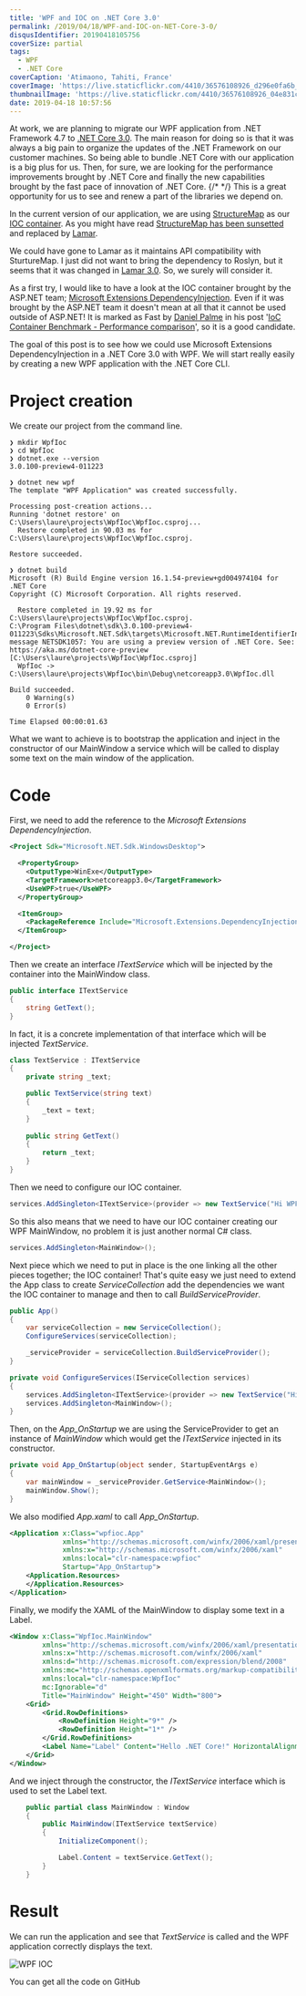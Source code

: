 ```yaml
---
title: 'WPF and IOC on .NET Core 3.0'
permalink: /2019/04/18/WPF-and-IOC-on-NET-Core-3-0/
disqusIdentifier: 20190418105756
coverSize: partial
tags:
  - WPF
  - .NET Core
coverCaption: 'Atimaono, Tahiti, France'
coverImage: 'https://live.staticflickr.com/4410/36576108926_d296e0fa6b_h.jpg'
thumbnailImage: 'https://live.staticflickr.com/4410/36576108926_04e831cc92_q.jpg'
date: 2019-04-18 10:57:56
---
```

At work, we are planning to migrate our WPF application from .NET Framework 4.7 to [.NET Core 3.0](https://docs.microsoft.com/en-us/dotnet/core/whats-new/dotnet-core-3-0). The main reason for doing so is that it was always a big pain to organize the updates of the .NET Framework on our customer machines. So being able to bundle .NET Core with our application is a big plus for us. Then, for sure, we are looking for the performance improvements brought by .NET Core and finally the new capabilities brought by the fast pace of innovation of .NET Core.
{/* <!-- more --> */}
This is a great opportunity for us to see and renew a part of the libraries we depend on.  

In the current version of our application, we are using [StructureMap](https://github.com/structuremap/structuremap) as our [IOC container](https://en.wikipedia.org/wiki/Inversion_of_control). As you might have read [StructureMap has been sunsetted](https://jeremydmiller.com/2018/01/29/sunsetting-structuremap/) and replaced by [Lamar](https://jasperfx.github.io/lamar/).

We could have gone to Lamar as it maintains API compatibility with SturtureMap. I just did not want to bring the dependency to Roslyn, but it seems that it was changed in [Lamar 3.0](https://jeremydmiller.com/2019/03/29/lamar-v3-is-released-faster-smaller-quicker-cold-starts-internal-type-friendly/). So, we surely will consider it.

As a first try, I would like to have a look at the IOC container brought by the ASP.NET team; [Microsoft Extensions DependencyInjection](https://www.nuget.org/packages/Microsoft.Extensions.DependencyInjection/3.0.0-preview4.19216.2). Even if it was brought by the ASP.NET team it doesn't mean at all that it cannot be used outside of ASP.NET!
It is marked as Fast by [Daniel Palme](https://twitter.com/danielpalme) in his post '[IoC Container Benchmark - Performance comparison](http://www.palmmedia.de/blog/2011/8/30/ioc-container-benchmark-performance-comparison)', so it is a good candidate.

The goal of this post is to see how we could use Microsoft Extensions DependencyInjection in a .NET Core 3.0 with WPF. We will start really easily by creating a new WPF application with the .NET Core CLI.

# Project creation

We create our project from the command line.

```shell
❯ mkdir WpfIoc
❯ cd WpfIoc
❯ dotnet.exe --version
3.0.100-preview4-011223

❯ dotnet new wpf
The template "WPF Application" was created successfully.

Processing post-creation actions...
Running 'dotnet restore' on C:\Users\laure\projects\WpfIoc\WpfIoc.csproj...
  Restore completed in 90.03 ms for C:\Users\laure\projects\WpfIoc\WpfIoc.csproj.

Restore succeeded.

❯ dotnet build
Microsoft (R) Build Engine version 16.1.54-preview+gd004974104 for .NET Core
Copyright (C) Microsoft Corporation. All rights reserved.

  Restore completed in 19.92 ms for C:\Users\laure\projects\WpfIoc\WpfIoc.csproj.
C:\Program Files\dotnet\sdk\3.0.100-preview4-011223\Sdks\Microsoft.NET.Sdk\targets\Microsoft.NET.RuntimeIdentifierInference.targets(151,5): message NETSDK1057: You are using a preview version of .NET Core. See: https://aka.ms/dotnet-core-preview [C:\Users\laure\projects\WpfIoc\WpfIoc.csproj]
  WpfIoc -> C:\Users\laure\projects\WpfIoc\bin\Debug\netcoreapp3.0\WpfIoc.dll

Build succeeded.
    0 Warning(s)
    0 Error(s)

Time Elapsed 00:00:01.63
```

What we want to achieve is to bootstrap the application and inject in the constructor of our MainWindow a service which will be called to display some text on the main window of the application.

# Code

First, we need to add the reference to the *Microsoft Extensions DependencyInjection*.

```xml {data-file=WpfIoc.csproj}
<Project Sdk="Microsoft.NET.Sdk.WindowsDesktop">

  <PropertyGroup>
    <OutputType>WinExe</OutputType>
    <TargetFramework>netcoreapp3.0</TargetFramework>
    <UseWPF>true</UseWPF>
  </PropertyGroup>

  <ItemGroup>
    <PackageReference Include="Microsoft.Extensions.DependencyInjection" Version="3.0.0-preview4.19216.2" />  
  </ItemGroup>

</Project>
```

Then we create an interface *ITextService* which will be injected by the container into the MainWindow class.

```csharp {data-file=ITextService.cs}
public interface ITextService
{
    string GetText();
}
```

 In fact, it is a concrete implementation of that interface which will be injected *TextService*.

```csharp {data-file=TextService.cs}
class TextService : ITextService
{
    private string _text;

    public TextService(string text)
    {
        _text = text;
    }
    
    public string GetText()
    {
        return _text;
    }
}
```

Then we need to configure our IOC container.

```csharp {data-file=App.xaml.cs}
services.AddSingleton<ITextService>(provider => new TextService("Hi WPF .NET Core 3.0!"));
```

So this also means that we need to have our IOC container creating our WPF MainWindow, no problem it is just another normal C# class.

```csharp {data-file=App.xaml.cs}
services.AddSingleton<MainWindow>();
```

Next piece which we need to put in place is the one linking all the other pieces together; the IOC container! That's quite easy we just need to extend the App class to create *ServiceCollection* add the dependencies we want the IOC container to manage and then to call *BuildServiceProvider*.  

```csharp {data-file=App.xaml.cs}
public App()
{
    var serviceCollection = new ServiceCollection();
    ConfigureServices(serviceCollection);

    _serviceProvider = serviceCollection.BuildServiceProvider();
}

private void ConfigureServices(IServiceCollection services)
{
    services.AddSingleton<ITextService>(provider => new TextService("Hi WPF .NET Core 3.0!"));
    services.AddSingleton<MainWindow>();
}
```

Then, on the *App_OnStartup* we are using the ServiceProvider to get an instance of *MainWindow* which would get the *ITextService* injected in its constructor.  

```csharp {data-file=App.xaml.cs}
private void App_OnStartup(object sender, StartupEventArgs e)
{
    var mainWindow = _serviceProvider.GetService<MainWindow>();
    mainWindow.Show();
}
```

We also modified *App.xaml* to call *App_OnStartup*.

```xml {data-file=App.xaml}
<Application x:Class="wpfioc.App"
             xmlns="http://schemas.microsoft.com/winfx/2006/xaml/presentation"
             xmlns:x="http://schemas.microsoft.com/winfx/2006/xaml"
             xmlns:local="clr-namespace:wpfioc"
             Startup="App_OnStartup">
    <Application.Resources>
    </Application.Resources>
</Application>
```

Finally, we modify the XAML of the MainWindow to display some text in a Label.

```xml {data-file=MainWindow.xaml}
<Window x:Class="WpfIoc.MainWindow"
        xmlns="http://schemas.microsoft.com/winfx/2006/xaml/presentation"
        xmlns:x="http://schemas.microsoft.com/winfx/2006/xaml"
        xmlns:d="http://schemas.microsoft.com/expression/blend/2008"
        xmlns:mc="http://schemas.openxmlformats.org/markup-compatibility/2006"
        xmlns:local="clr-namespace:WpfIoc"
        mc:Ignorable="d"
        Title="MainWindow" Height="450" Width="800">
    <Grid>
        <Grid.RowDefinitions>
            <RowDefinition Height="9*" />
            <RowDefinition Height="1*" />
        </Grid.RowDefinitions>
        <Label Name="Label" Content="Hello .NET Core!" HorizontalAlignment="Center" VerticalAlignment="Center" FontSize="40" />
    </Grid>
</Window>
```

And we inject through the constructor, the *ITextService* interface which is used to set the Label text.

```csharp {data-file=MainWindow.xaml.cs}
    public partial class MainWindow : Window
    {
        public MainWindow(ITextService textService)
        {
            InitializeComponent();

            Label.Content = textService.GetText();
        }
    }
```

# Result

We can run the application and see that *TextService* is called and the WPF application correctly displays the text.

![WPF IOC](https://live.staticflickr.com/65535/40675205763_ab0cd3c28b_o.png")

You can get all the code on GitHub 
<?# githubCard user=laurentkempe repo=WpfIoc align=left /?>
